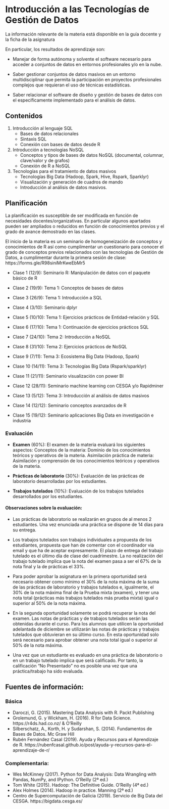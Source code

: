 Introducción a las Tecnologías de Gestión de Datos
==================================================

La información relevante de la materia está disponible en la guía docente y la ficha de la asignatura

En particular, los resultados de aprendizaje son:

* Manejar de forma autónoma y solvente el software necesario para acceder a conjuntos de datos en entornos profesionales y/o en la nube.	

* Saber gestionar conjuntos de datos masivos en un entorno multidisciplinar que permita la participación en proyectos profesionales complejos que requieran el uso de técnicas estadísticas.	

* Saber relacionar el software de diseño y gestión de bases de datos con el específicamente implementado para el análisis de datos.


## Contenidos

1. Introducción al lenguaje SQL	
	+ Bases de datos relacionales
	+ Sintaxis SQL
	+ Conexión con bases de datos desde R
2. Introducción a tecnologías NoSQL	
	+ Conceptos y tipos de bases de datos NoSQL (documental, columnar, clave/valor y de grafos)
	+ Conexión de R a NoSQL
3. Tecnologías para el tratamiento de datos masivos	
	+ Tecnologías Big Data (Hadoop, Spark, Hive, Rspark, Sparklyr)
	+ Visualización y generación de cuadros de mando 
	+ Introducción al análisis de datos masivos.


## Planificación

La planificación es susceptible de ser modificada en función de necesidades docentes/organizativas. En particular algunos apartados pueden ser ampliados o reducidos en función de 
conocimientos previos y el grado de avance demostrado en las clases.

El inicio de la materia es un seminario de homogeneización de conceptos y conocimientos de R así como cumplimentar un cuestionario para conocer el grado de conceptos previos relacionados 
con las tecnologías de Gestión de Datos, a cumplimentar durante la primera sesión de clase: https://forms.gle/R98siniMrKweEbMr5

- Clase 1 (12/9): Seminario R: Manipulación de datos con el paquete básico de R

- Clase 2 (19/9): Tema 1: Conceptos de bases de datos

- Clase 3 (26/9): Tema 1: Introducción a SQL

- Clase 4 (3/10): Seminario dplyr

- Clase 5 (10/10): Tema 1: Ejercicios prácticos de Entidad-relación y SQL

- Clase 6 (17/10): Tema 1: Continuación de ejercicios prácticos SQL

- Clase 7 (24/10): Tema 2: Introducción a NoSQL

- Clase 8 (31/10): Tema 2: Ejercicios prácticos de NoSQL

- Clase 9 (7/11): Tema 3: Ecosistema Big Data (Hadoop, Spark)

- Clase 10 (14/11): Tema 3: Tecnologías Big Data (Rspark/sparklyr)

- Clase 11 (21/11): Seminario visualización con power BI 

- Clase 12 (28/11): Seminario machine learning con CESGA y/o Rapidminer

- Clase 13 (5/12): Tema 3: Introducción al análisis de datos masivos 

- Clase 14 (12/12): Seminario conceptos avanzados de R

- Clase 15 (19/12): Seminario aplicaciones Big Data en investigación e industria


### Evaluación

-   **Examen** (60%): El examen de la materia evaluará los siguientes aspectos: 
Conceptos de la materia: Dominio de los conocimientos teóricos y operativos de la materia.
Asimilación práctica de materia: Asimilación y comprensión de los conocimientos teóricos y operativos de la materia.

-   **Prácticas de laboratorio** (30%): Evaluación de las prácticas de laboratorio desarrolladas por los estudiantes.

-   **Trabajos tutelados** (10%): Evaluación de los trabajos tutelados desarrollados por los estudiantes. 


#### Observaciones sobre la evaluación:

* Las prácticas de laboratorio se realizarán en grupos de al menos 2 estudiantes. Una vez enunciada una práctica se dispone de 14 días para su entrega.

* Los trabajos tutelados son trabajos individuales a propuesta de los estudiantes, propuesta que han de comentar con el coordinador via email y que ha de aceptar expresamente. 
El plazo de entrega del trabajo tutelado es el último día de clase del cuadrimestre. 
La no realización del trabajo tutelado implica que la nota del examen pasa a ser el 67% de la nota final y la de prácticas el 33%. 

* Para poder aprobar la asignatura en la primera oportunidad será necesario obtener como mínimo el 30% de la nota máxima de la suma de las prácticas de laboratorio y trabajos tutelados e, igualmente, el 30% de la nota máxima final de la Prueba mixta (examen), y tener una nota total (prácticas más trabajos tutelados más prueba mixta) igual o superior al 50% de la nota máxima.

* En la segunda oportunidad solamente se podrá recuperar la nota del examen. Las notas de prácticas y de trabajos tutelados serán las obtenidas durante el curso. Para los alumnos que utilicen la oportunidad adelantada de diciembre se utilizarán las notas de prácticas y trabajos tutelados que obtuvieran en su último curso. En esta oportunidad solo será necesario para aprobar obtener una nota total igual o superior al 50% de la nota máxima.

* Una vez que un estudiante es evaluado en una práctica de laboratorio o en un trabajo tutelado implica que será calificado. Por tanto, la calificación "No Presentado" no es posible una vez que una práctica/trabajo ha sido evaluada.

## Fuentes de información:

### Básica

* Daroczi, G. (2015). Mastering Data Analysis with R. Packt Publishing
* Grolemund, G. y Wickham, H. (2016). R for Data Science. https://r4ds.had.co.nz/ & O'Reilly
* Silberschatz, A., Korth, H. y Sudarshan, S. (2014). Fundamentos de Bases de Datos. Mc Graw Hill
* Rubén Fernández Casal (2019). Ayuda y Recursos para el Aprendizaje de R. https://rubenfcasal.github.io/post/ayuda-y-recursos-para-el-aprendizaje-de-r/

### Complementaria:

* Wes McKinney (2017). Python for Data Analysis: Data Wrangling with Pandas, NumPy, and IPython. O'Reilly (2ª ed.)
* Tom White (2015). Hadoop: The Definitive Guide. O'Reilly (4ª ed.)
* Alex Holmes (2014). Hadoop in practice. Manning (2ª ed.)
* Centro de Supercomputación de Galicia (2019). Servicio de Big Data del CESGA. https://bigdata.cesga.es/


